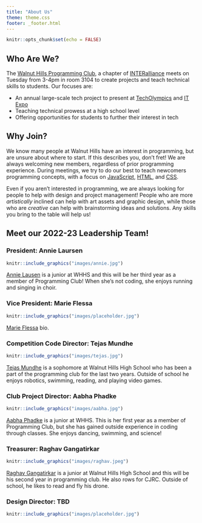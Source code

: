 ```yaml
---
title: "About Us"
theme: theme.css
footer: _footer.html
---
```


```r
knitr::opts_chunk$set(echo = FALSE)
```

## Who Are We?
The [Walnut Hills Programming Club](https://github.com/WalnutProgramming), a chapter of [INTERalliance](https://www.interalliance.org/) meets on Tuesday from 3-4pm in room 3104 to create projects and teach technical skills to students. Our focuses are:

  + An annual large-scale tech project to present at [TechOlympics](https://techolympics.org/) and [IT Expo](https://itexpo.live/2022/high-school)
+ Teaching technical prowess at a high school level
+ Offering opportunities for students to further their interest in tech

## Why Join?
We know many people at Walnut Hills have an interest in programming, but are unsure about where to start. If this describes you, don't fret! We are always welcoming new members, regardless of prior programming experience. During meetings, we try to do our best to teach newcomers programming concepts, with a focus on [JavaScript](https://www.w3schools.com/js/), [HTML](https://www.w3schools.com/html/), and [CSS](https://www.w3schools.com/css/).

Even if you aren't interested in programming, we are always looking for people to help with design and project management! People who are more *artistically* inclined can help with art assets and graphic design, while those who are *creative* can help with brainstorming ideas and solutions. Any skills you bring to the table will help us!

## Meet our 2022-23 Leadership Team!

### President: Annie Laursen
```r
knitr::include_graphics("images/annie.jpg")
```
[Annie Lausen](mailto:alaursen@cincinnatips.org) is a junior at WHHS and this will be her third year as a member of Programming Club! When she's not coding, she enjoys running and singing in choir.

### Vice President: Marie Flessa
```r
knitr::include_graphics("images/placeholder.jpg")
```
[Marie Flessa]() bio.

### Competition Code Director: Tejas Mundhe
```r
knitr::include_graphics("images/tejas.jpg")
```
[Tejas Mundhe](https://github.com/TejasMundhe) is a sophomore at Walnut Hills High School who has been a part of the programming club for the last two years. Outside of school he enjoys robotics, swimming, reading, and playing video games.

### Club Project Director: Aabha Phadke
```r
knitr::include_graphics("images/aabha.jpg")
```
[Aabha Phadke]() is a junior at WHHS. This is her first year as a member of Programming Club, but she has gained outside experience in coding through classes. She enjoys dancing, swimming, and science!

### Treasurer: Raghav Gangatirkar
```r
knitr::include_graphics("images/raghav.jpeg")
```
[Raghav Gangatirkar](mailto:raghav.gangatirkar@gmail.com) is a junior at Walnut Hills High School and this will be his second year in programming club. He also rows for CJRC. Outside of school, he likes to read and fly his drone.

### Design Director: TBD
```r
knitr::include_graphics("images/placeholder.jpg")
```
